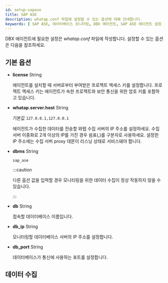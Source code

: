```yaml
---
id: setup-sapase
title: SAP ASE
description: whatap.conf 파일에 설정할 수 있는 옵션에 대해 안내합니다.
keywords: [ SAP ASE, 데이터베이스 모니터링, DBX 에이전트, SAP ASE 에이전트 설정 ]
---
```



DBX 에이전트에 필요한 설정은 *whatap.conf* 파일에 작성합니다. 설정할 수 있는 옵션은 다음을 참조하세요.

## 기본 옵션

* **license** <span class='type'>String</span>

  에이전트를 설치할 때 서버로부터 부여받은 프로젝트 액세스 키를 설정합니다. 프로젝트 액세스 키는 에이전트가 속한 프로젝트와 보안 통신을 위한 암호 키를 포함하고 있습니다.

* **whatap.server.host** <span class='type'>String</span>

  기본값 `127.0.0.1,127.0.0.1`

  에이전트가 수집한 데이터를 전송할 와탭 수집 서버의 IP 주소를 설정하세요. 수집 서버 이중화로 2개 이상의 IP를 가진 경우 쉼표(,)를 구분자로 사용하세요. 설정한 IP 주소에는 수집 서버 proxy 데몬이 리스닝 상태로 서비스돼야 합니다.

* **dbms** <span class='type'>String</span>
  
  `sap_ase`

  :::caution

  다른 옵션 값을 입력할 경우 모니티링을 위한 데이터 수집이 정상 작동하지 않을 수 있습니다.

  :::

* **db** <span class='type'>String</span>

  접속할 데이터베이스 이름입니다.


* **db_ip** <span class='type'>String</span>

  모니터링할 데이터베이스 서버의 IP 주소를 설정합니다.

* **db_port** <span class='type'>String</span>

  데이터베이스가 통신에 사용하는 포트를 설정합니다.

## 데이터 수집

<Dbagentsettingdatacollection />

<Dbaes256encrypt desc="AES 256 암호화 적용 no-trasn" />  

<Dbsettingagentnamedetails level={2} agentType="DBX" />